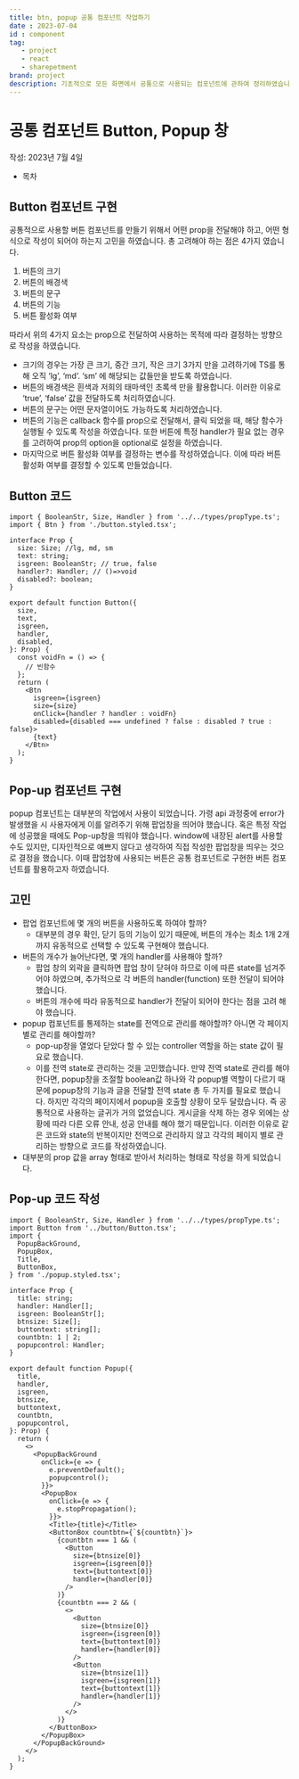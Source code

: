 ```yaml
---
title: btn, popup 공통 컴포넌트 작업하기
date : 2023-07-04
id : component
tag: 
   - project
   - react
   - sharepetment
brand: project
description: 기초적으로 모든 화면에서 공통으로 사용되는 컴포넌트에 관하여 정리하였습니다. 
---
```


# 공통 컴포넌트 Button, Popup 창

작성: 2023년 7월 4일

- 목차

## Button 컴포넌트 구현

공통적으로 사용할 버튼 컴포넌트를 만들기 위해서 어떤 prop을 전달해야 하고, 어떤 형식으로 작성이 되어야 하는지 고민을 하였습니다. 총 고려해야 하는 점은 4가지 였습니다.

1. 버튼의 크기
2. 버튼의 배경색
3. 버튼의 문구
4. 버튼의 기능
5. 버튼 활성화 여부

따라서 위의 4가지 요소는 prop으로 전달하여 사용하는 목적에 따라 결정하는 방향으로 작성을 하였습니다. 

- 크기의 경우는 가장 큰 크기, 중간 크기, 작은 크기 3가지 만을 고려하기에 TS를 통해 오직 ‘lg’, ‘md’. ‘sm’ 에 해당되는 값들만을 받도록 하였습니다.
- 버튼의 배경색은 흰색과 저희의 태마색인 초록색 만을 활용합니다. 이러한 이유로 ‘true’, ‘false’ 값을 전달하도록 처리하였습니다.
- 버튼의 문구는 어떤 문자열이어도 가능하도록 처리하였습니다.
- 버튼의 기능은 callback 함수를 prop으로 전달해서, 클릭 되었을 때, 해당 함수가 실행될 수 있도록 작성을 하였습니다. 또한 버튼에 특정 handler가 필요 없는 경우를 고려하여 prop의 option을 optional로 설정을 하였습니다.
- 마지막으로 버튼 활성화 여부를 결정하는 변수를 작성하였습니다. 이에 따라 버튼 활성화 여부를 결정할 수 있도록 만들었습니다.

## Button 코드

```tsx
import { BooleanStr, Size, Handler } from '../../types/propType.ts';
import { Btn } from './button.styled.tsx';

interface Prop {
  size: Size; //lg, md, sm
  text: string;
  isgreen: BooleanStr; // true, false
  handler?: Handler; // ()=>void
  disabled?: boolean;
}

export default function Button({
  size,
  text,
  isgreen,
  handler,
  disabled,
}: Prop) {
  const voidFn = () => {
    // 빈함수
  };
  return (
    <Btn
      isgreen={isgreen}
      size={size}
      onClick={handler ? handler : voidFn}
      disabled={disabled === undefined ? false : disabled ? true : false}>
      {text}
    </Btn>
  );
}
```

## Pop-up 컴포넌트 구현

popup 컴포넌트는 대부분의 작업에서 사용이 되었습니다. 가령 api 과정중에 error가 발생했을 시 사용자에게 이를 알려주기 위해 팝업창을 띄어야 했습니다. 혹은 특정 작업에 성공했을 때에도 Pop-up창을 띄워야 했습니다. window에 내장된 alert를 사용할 수도 있지만, 디자인적으로 예쁘지 않다고 생각하여 직접 작성한 팝업창을 띄우는 것으로 결정을 했습니다. 이때 팝업창에 사용되는 버튼은 공통 컴포넌트로 구현한 버튼 컴포넌트를 활용하고자 하였습니다. 

## 고민

- 팝업 컴포넌트에 몇 개의 버튼을 사용하도록 하여야 할까?
    - 대부분의 경우 확인, 닫기 등의 기능이 있기 때문에, 버튼의 개수는 최소 1개 2개 까지 유동적으로 선택할 수 있도록 구현해야 했습니다.
- 버튼의 개수가 늘어난다면, 몇 개의 handler를 사용해야 할까?
    - 팝업 창의 외곽을 클릭하면 팝업 창이 닫혀야 하므로 이에 따른 state를 넘겨주어야 하였으며, 추가적으로 각 버튼의 handler(function) 또한 전달이 되어야 했습니다.
    - 버튼의 개수에 따라 유동적으로 handler가 전달이 되어야 한다는 점을 고려 해야 했습니다.
- popup 컴포넌트를 통제하는 state를 전역으로 관리를 해야할까? 아니면 각 페이지 별로 관리를 해야할까?
    - pop-up창을 열었다 닫았다 할 수 있는 controller 역할을 하는 state 값이 필요로 했습니다.
    - 이를 전역 state로 관리하는 것을 고민했습니다. 만약 전역 state로 관리를 해야 한다면, popup창을 조절할 boolean값 하나와  각 popup별 역할이 다르기 때문에 popup창의 기능과 글을 전달할 전역 state 총 두 가지를 필요로 했습니다. 하지만 각각의 페이지에서 popup을 호출할 상황이 모두 달랐습니다. 즉 공통적으로 사용하는 글귀가 거의 없었습니다. 게시글을 삭제 하는 경우 외에는 상황에 따라 다른 오류 안내, 성공 안내를 해야 했기 때문입니다. 이러한 이유로 같은 코드와 state의 반복이지만 전역으로 관리하지 않고 각각의 페이지 별로 관리하는 방향으로 코드를 작성하였습니다.
- 대부분의 prop 값을 array 형태로 받아서 처리하는 형태로 작성을 하게 되었습니다.

## Pop-up 코드 작성

```tsx
import { BooleanStr, Size, Handler } from '../../types/propType.ts';
import Button from '../button/Button.tsx';
import {
  PopupBackGround,
  PopupBox,
  Title,
  ButtonBox,
} from './popup.styled.tsx';

interface Prop {
  title: string;
  handler: Handler[];
  isgreen: BooleanStr[];
  btnsize: Size[];
  buttontext: string[];
  countbtn: 1 | 2;
  popupcontrol: Handler;
}

export default function Popup({
  title,
  handler,
  isgreen,
  btnsize,
  buttontext,
  countbtn,
  popupcontrol,
}: Prop) {
  return (
    <>
      <PopupBackGround
        onClick={e => {
          e.preventDefault();
          popupcontrol();
        }}>
        <PopupBox
          onClick={e => {
            e.stopPropagation();
          }}>
          <Title>{title}</Title>
          <ButtonBox countbtn={`${countbtn}`}>
            {countbtn === 1 && (
              <Button
                size={btnsize[0]}
                isgreen={isgreen[0]}
                text={buttontext[0]}
                handler={handler[0]}
              />
            )}
            {countbtn === 2 && (
              <>
                <Button
                  size={btnsize[0]}
                  isgreen={isgreen[0]}
                  text={buttontext[0]}
                  handler={handler[0]}
                />
                <Button
                  size={btnsize[1]}
                  isgreen={isgreen[1]}
                  text={buttontext[1]}
                  handler={handler[1]}
                />
              </>
            )}
          </ButtonBox>
        </PopupBox>
      </PopupBackGround>
    </>
  );
}
```